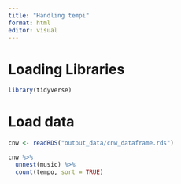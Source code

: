 ```yaml
---
title: "Handling tempi"
format: html
editor: visual
---
```

# Loading Libraries
```r
library(tidyverse)
```


# Load data

```r
cnw <- readRDS("output_data/cnw_dataframe.rds")
```



```r
cnw %>% 
  unnest(music) %>% 
  count(tempo, sort = TRUE)
```

